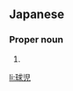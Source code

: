 ==Japanese==
{{ja-kanjitab|きゅう|じ|yomi=o}}

===Proper noun===
{{ja-pos|proper|きゅうじ}}

# {{given name|male|lang=ja|sort=きゅうじ}}

[[li:球児]]